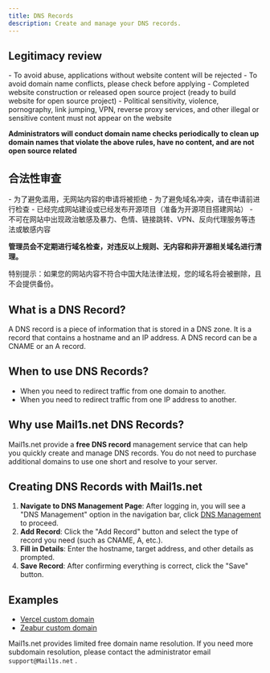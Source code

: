 ```yaml
---
title: DNS Records
description: Create and manage your DNS records.
---
```


## Legitimacy review

<Callout type="danger" twClass="mb-3">
- To avoid abuse, applications without website content will be rejected
- To avoid domain name conflicts, please check before applying
- Completed website construction or released open source project (ready to build website for open source project)
- Political sensitivity, violence, pornography, link jumping, VPN, reverse proxy services, and other illegal or sensitive content must not appear on the website

**Administrators will conduct domain name checks periodically to clean up domain names that violate the above rules, have no content, and are not open source related**
</Callout>

## 合法性审查

<Callout type="danger" twClass="mb-3">
- 为了避免滥用，无网站内容的申请将被拒绝
- 为了避免域名冲突，请在申请前进行检查
- 已经完成网站建设或已经发布开源项目（准备为开源项目搭建网站）
- 不可在网站中出现政治敏感及暴力、色情、链接跳转、VPN、反向代理服务等违法或敏感内容

**管理员会不定期进行域名检查，对违反以上规则、无内容和非开源相关域名进行清理。**

特别提示：如果您的网站内容不符合中国大陆法律法规，您的域名将会被删除，且不会提供备份。
</Callout>

## What is a DNS Record?

A DNS record is a piece of information that is stored in a DNS zone. It is a record that contains a hostname and an IP address. A DNS record can be a CNAME or an A record.

## When to use DNS Records?

- When you need to redirect traffic from one domain to another.
- When you need to redirect traffic from one IP address to another.

## Why use Mail1s.net DNS Records?

Mail1s.net provide a **free DNS record** management service that can help you quickly create and manage DNS records. You do not need to purchase additional domains to use one short and resolve to your server.

## Creating DNS Records with Mail1s.net

1. **Navigate to DNS Management Page**: After logging in, you will see a "DNS Management" option in the navigation bar, click [DNS Management](https://Mail1s.net/dashboard/records) to proceed.
2. **Add Record**: Click the "Add Record" button and select the type of record you need (such as CNAME, A, etc.).
3. **Fill in Details**: Enter the hostname, target address, and other details as prompted.
4. **Save Record**: After confirming everything is correct, click the "Save" button.

## Examples

- [Vercel custom domain](/docs/examples/vercel)
- [Zeabur custom domain](/docs/examples/zeabur)

Mail1s.net provides limited free domain name resolution. If you need more subdomain resolution, please contact the administrator email `support@Mail1s.net` .